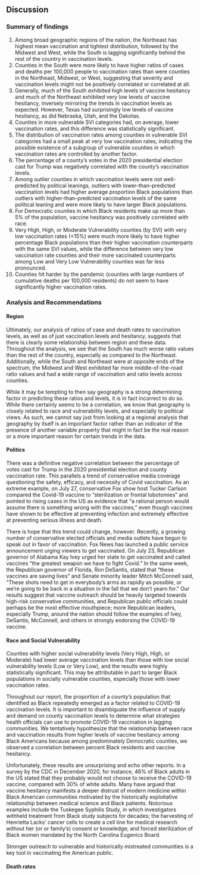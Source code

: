## Discussion

### Summary of findings

1. Among broad geographic regions of the nation, the Northeast has highest mean vaccination and tightest distribution, followed by the Midwest and West, while the South is lagging significantly behind the rest of the country in vaccination levels.
2. Counties in the South were more likely to have higher ratios of cases and deaths per 100,000 people to vaccination rates than were counties in the Northeast, Midwest, or West, suggesting that severity and vaccination levels might not be positively correlated or correlated at all.
3. Generally, much of the South exhibited high levels of vaccine hesitancy and much of the Northeast exhibited very low levels of vaccine hesitancy, inversely mirroring the trends in vaccination levels as expected. However, Texas had surprisingly low levels of vaccine hesitancy, as did Nebraska, Utah, and the Dakotas.
4. Counties in more vulnerable SVI categories had, on average, lower vaccination rates, and this difference was statistically significant.
5. The distribution of vaccination rates among counties in vulnerable SVI categories had a small peak at very low vaccination rates, indicating the possible existence of a subgroup of vulnerable counties in which vaccination rates are controlled by another factor.
6. The percentage of a county's votes in the 2020 presidential election cast for Trump was negatively correlated with the county's vaccination levels.
7. Among outlier counties in which vaccination levels were not well-predicted by political leanings, outliers with lower-than-predicted vaccination levels had higher average proportion Black populations than outliers with higher-than-predicted vaccination levels of the same political leaning and were more likely to have larger Black populations.
8. For Democratic counties in which Black residents make up more than 5% of the population, vaccine hesitancy was positively correlated with race.
9. Very High, High, or Moderate Vulnerability counties (by SVI) with very low vaccination rates (<15%) were much more likely to have higher percentage Black populations than their higher vaccination counterparts with the same SVI values, while the difference between very low vaccination rate counties and their more vaccinated counterparts among Low and Very Low Vulnerability counties was far less pronounced.
10. Counties hit harder by the pandemic (counties with large numbers of cumulative deaths per 100,000 residents) do not seem to have significantly higher vaccination rates.

### Analysis and Recommendations

#### Region

Ultimately, our analysis of ratios of case and death rates to vaccination levels, as well as of just vaccination levels and hesitancy, suggests that there is clearly some relationship between region and these data. Throughout the analysis, we see that the South has much worse ratio values than the rest of the country, especially as compared to the Northeast. Additionally, while the South and Northeast were at opposite ends of the spectrum, the Midwest and West exhibited far more middle-of-the-road ratio values and had a wide range of vaccination and ratio levels across counties. 

While it may be tempting to then say geography is a strong determining factor in predicting these ratios and levels, it is in fact incorrect to do so. While there certainly seems to be a correlation, we know that geography is closely related to race and vulnerability levels, and especially to political views. As such, we cannot say just from looking at a regional analysis that geography by itself is an important factor rather than an indicator of the presence of another variable property that might in fact be the real reason or a more important reason for certain trends in the data.

#### Politics

There was a definitive negative correlation between the percentage of votes cast for Trump in the 2020 presidential election and county vaccination rate. This parallels a trend of conservative media coverage questioning the safety, efficacy, and necessity of Covid vaccination. As an extreme example, on July 27, conservative Fox show host Tucker Carlson compared the Covid-19 vaccine to "sterilization or frontal lobotomies" and pointed to rising cases in the US as evidence that “a rational person would assume there is something wrong with the vaccines," even though vaccines have shown to be effective at preventing infection and extremely effective at preventing serious illness and death.

There is hope that this trend could change, however. Recently, a growing number of conservative elected officials and media outlets have begun to speak out in favor of vaccination. Fox News has launched a public service announcement urging viewers to get vaccinated. On July 23, Republican governor of Alabama Kay Ivey urged her state to get vaccinated and called vaccines "the greatest weapon we have to fight Covid." In the same week, the Republican governor of Florida, Ron DeSantis, stated that "these vaccines are saving lives" and Senate minority leader Mitch McConnell said, “These shots need to get in everybody’s arms as rapidly as possible, or we're going to be back in a situation in the fall that we don’t yearn for.” Our results suggest that vaccine outreach should be heavily targeted towards high-risk conservative communities, and Republican public officials could perhaps be the most effective mouthpiece; more Republican leaders, especially Trump, around the nation should follow the examples of Ivey, DeSantis, McConnell, and others in strongly endorsing the COVID-19 vaccine.

#### Race and Social Vulnerability

Counties with higher social vulnerability levels (Very High, High, or Moderate) had lower average vaccination levels than those with low social vulnerability levels (Low or Very Low), and the results were highly statistically significant. This may be attributable in part to larger Black populations in socially vulnerable counties, especially those with lower vaccination rates. 

Throughout our report, the proportion of a county's population that identified as Black repeatedly emerged as a factor related to COVID-19 vaccination levels. It is important to disambiguate the influence of supply and demand on county vaccination levels to determine what strategies health officials can use to promote COVID-19 vaccination in lagging communities. We tentatively hypothesize that the relationship between race and vaccination results from higher levels of vaccine hesitancy among Black Americans because among predominately Democratic counties, we observed a correlation between percent Black residents and vaccine hesitancy. 

Unfortunately, these results are unsurprising and echo other reports. In a survey by the CDC in December 2020, for instance, 46% of Black adults in the US stated that they probably would not choose to receive the COVID-19 vaccine, compared with 30% of white adults. Many have argued that vaccine hesitancy manifests a deeper distrust of modern medicine within Black American communities motivated by the historically exploitative relationship between medical science and Black patients. Notorious examples include the Tuskegee Syphilis Study, in which investigators withheld treatment from Black study subjects for decades; the harvesting of Henrietta Lacks' cancer cells to create a cell line for medical research without her (or or family's) consent or knowledge; and forced sterilization of Black women mandated by the North Carolina Eugenics Board.

Stronger outreach to vulnerable and historically mistreated communities is a key tool in vaccinating the American public.

#### Death rates
